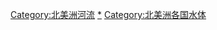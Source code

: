 {{Categories by country|nocat}}

[[Category:北美洲河流|Category:北美洲河流]]
[[Category:各国河流|*]]
[[Category:北美洲各国水体|Category:北美洲各国水体]]
